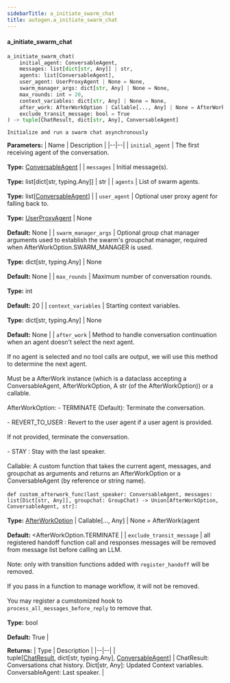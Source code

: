 ```yaml
---
sidebarTitle: a_initiate_swarm_chat
title: autogen.a_initiate_swarm_chat
---
```


<code class="doc-symbol doc-symbol-heading doc-symbol-function"></code>
#### a_initiate_swarm_chat

```python
a_initiate_swarm_chat(
    initial_agent: ConversableAgent,
    messages: list[dict[str, Any]] | str,
    agents: list[ConversableAgent],
    user_agent: UserProxyAgent | None = None,
    swarm_manager_args: dict[str, Any] | None = None,
    max_rounds: int = 20,
    context_variables: dict[str, Any] | None = None,
    after_work: AfterWorkOption | Callable[..., Any] | None = AfterWork(agent=&lt;AfterWorkOption.TERMINATE: &#x27;TERMINATE&#x27;&gt;, next_agent_selection_msg=None),
    exclude_transit_message: bool = True
) -> tuple[ChatResult, dict[str, Any], ConversableAgent]
```

    Initialize and run a swarm chat asynchronously

<b>Parameters:</b>
| Name | Description |
|--|--|
| `initial_agent` | The first receiving agent of the conversation.<br/><br/>**Type:** [ConversableAgent](/docs/api-reference/autogen/ConversableAgent) |
| `messages` | Initial message(s).<br/><br/>**Type:** list[dict[str, typing.Any]] \| str |
| `agents` | List of swarm agents.<br/><br/>**Type:** list[[ConversableAgent](/docs/api-reference/autogen/ConversableAgent)] |
| `user_agent` | Optional user proxy agent for falling back to.<br/><br/>**Type:** [UserProxyAgent](/docs/api-reference/autogen/UserProxyAgent) \| None<br/><br/>**Default:** None |
| `swarm_manager_args` | Optional group chat manager arguments used to establish the swarm's groupchat manager, required when AfterWorkOption.SWARM_MANAGER is used.<br/><br/>**Type:** dict[str, typing.Any] \| None<br/><br/>**Default:** None |
| `max_rounds` | Maximum number of conversation rounds.<br/><br/>**Type:** int<br/><br/>**Default:** 20 |
| `context_variables` | Starting context variables.<br/><br/>**Type:** dict[str, typing.Any] \| None<br/><br/>**Default:** None |
| `after_work` | Method to handle conversation continuation when an agent doesn't select the next agent.<br/><br/>If no agent is selected and no tool calls are output, we will use this method to determine the next agent.<br/><br/>Must be a AfterWork instance (which is a dataclass accepting a ConversableAgent, AfterWorkOption, A str (of the AfterWorkOption)) or a callable.<br/><br/>AfterWorkOption: - TERMINATE (Default): Terminate the conversation.<br/><br/>- REVERT_TO_USER : Revert to the user agent if a user agent is provided.<br/><br/>If not provided, terminate the conversation.<br/><br/>- STAY : Stay with the last speaker.<br/><br/>Callable: A custom function that takes the current agent, messages, and groupchat as arguments and returns an AfterWorkOption or a ConversableAgent (by reference or string name).<br/><br/>```def custom_afterwork_func(last_speaker: ConversableAgent, messages: list[Dict[str, Any]], groupchat: GroupChat) -> Union[AfterWorkOption, ConversableAgent, str]: ```<br/><br/>**Type:** [AfterWorkOption](/docs/api-reference/autogen/AfterWorkOption) \| Callable[..., Any] \| None = AfterWork(agent<br/><br/>**Default:** &lt;AfterWorkOption.TERMINATE |
| `exclude_transit_message` | all registered handoff function call and responses messages will be removed from message list before calling an LLM.<br/><br/>Note: only with transition functions added with `register_handoff` will be removed.<br/><br/>If you pass in a function to manage workflow, it will not be removed.<br/><br/>You may register a cumstomized hook to `process_all_messages_before_reply` to remove that.<br/><br/>**Type:** bool<br/><br/>**Default:** True |

<b>Returns:</b>
| Type | Description |
|--|--|
| tuple[[ChatResult](/docs/api-reference/autogen/ChatResult), dict[str, typing.Any], [ConversableAgent](/docs/api-reference/autogen/ConversableAgent)] | ChatResult: Conversations chat history. Dict[str, Any]: Updated Context variables. ConversableAgent: Last speaker. |

<br />
